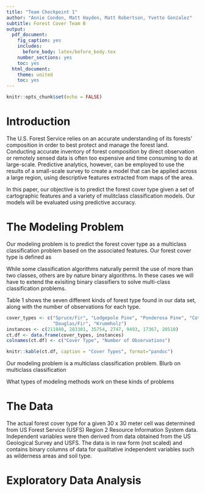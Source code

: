 ```yaml
---
title: "Team Checkpoint 1"
author: "Annie Condon, Matt Hayden, Matt Robertson, Yvette Gonzalez"
subtitle: Forest Cover Team B
output:
  pdf_document:
    fig_caption: yes
    includes:
      before_body: latex/before_body.tex
    number_sections: yes
    toc: yes
  html_document:
    theme: united
    toc: yes
---
```


```r
knitr::opts_chunk$set(echo = FALSE)
```

\newpage

# Introduction

The U.S. Forest Service relies on an accurate understanding of its forests' composition in order to best protect and manage the forest land. Conducting accurate inventory of forest composition by direct observation or remotely sensed data is often too expensive and time consuming to do at large-scale. Predictive analytics, however, can be employed to use the results of a small-scale survey to create a model that can be applied across a large region, using descriptive features extracted from maps of the area. 

In this paper, our objective is to predict the forest cover type given a set of cartographic features and a variety of mulitclass classification models. Our models will be evaluated using predictive accuracy. 


# The Modeling Problem


Our modeling problem is to predict the forest cover type as a multiclass classification problem based on the associated features. Our forest cover type is defined as 

While some classification algorithms naturally permit the use of more than two classes, others are by nature binary algorithms. In these cases we will have to extend the exisiting binary classifiers to solve multi-class classification problems. 

Table 1 shows the seven different kinds of forest type found in our data set, along with the number of observations for each type.

```r
cover_types <- c("Spruce/Fir", "Lodgepole Pine", "Ponderosa Pine", "Cottonwood/Willow", "Aspen", 
                 "Douglas/Fir", "Krummholz")
instances <- c(211840, 283301, 35754, 2747, 9493, 17367, 20510)
ct.df <- data.frame(cover_types, instances)
colnames(ct.df) <- c("Cover Type", "Number of Observations")
```

```r
knitr::kable(ct.df, caption = "Cover Types", format="pandoc") 
```


Our modeling problem is a multiclass classification problem.  Blurb on multiclass classification

What types of modeling methods work on these kinds of problems

# The Data

The actual forest cover type for a given 30 x 30 meter cell was determined from US Forest Service (USFS) Region 2 Resource Information System data. Independent variables were then derived from data obtained from the US Geological Survey and USFS. The data is in raw form (not scaled) and contains binary columns of data for qualitative independent variables such as wilderness areas and soil type.

# Exploratory Data Analysis

<!--

# Predictive Modeling: Methods and Results

# Comparison of Results

# Conclusions

# Bibliography

-->
